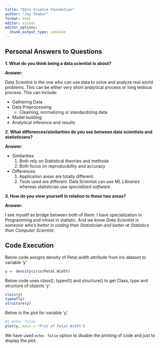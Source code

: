 ```yaml
---
title: "Data Science Foundation"
author: "Jay Thakur"
format: html
editor: visual
editor_options: 
  chunk_output_type: console
---
```


## Personal Answers to Questions

**1. What do you think being a data scientist is about?**

**Answer:**

Data Scientist is the one who can use data to solve and analyze real world problems. This can be either very short analytical process or long tedious process. This can include:

-   Gathering Data
-   Data Preprocessing
    -   Cleaining, normalizing or standardizing data
-   Model building
-   Analytical inference and results

**2. What differences/similarities do you see between data scientists and statisticians?**

**Answer:**

-   Similarities
    1.  Both rely on Statistical theories and methods
    2.  Both focus on reproducibility and accuracy
-   Differences
    1.  Application areas are totally different.
    2.  Tools used are different. Data Scientist can use *ML Libraries* whereas statistician use *specialized software*.

**3. How do you view yourself in relation to these two areas?**

**Answer:**

I see myself as bridge between both of them. I have specialization in Programming and intrest in statistic. And we know *Data Scientist is someone who's better in coding than Statistician and better at Statistics than Computer Scientist*.

## Code Execution

Below code assigns density of Petal.width attribute from iris dataset to variable 'y'

```r
y <- density(iris$Petal.Width)
```

Below code uses class(), typeof() and structure() to get Class, type and structure of objects 'y'.

```r
class(y)
typeof(y)
structure(y)
```

Below is the plot for variable 'y'.

```r
#| echo: false
plot(y, main = "Plot of Petal Width")
```

We have used `echo: false` option to disable the printing of code and just to display the plot.
